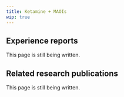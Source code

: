---
title: Ketamine + MAOIs
wip: true
---

## Experience reports

This page is still being written.

## Related research publications

This page is still being written.

